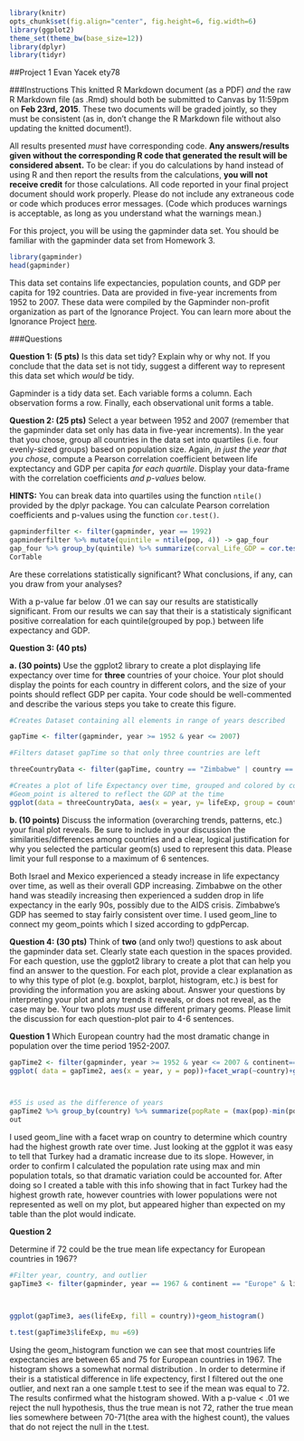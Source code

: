 ```{r global_options, include=FALSE}
library(knitr)
opts_chunk$set(fig.align="center", fig.height=6, fig.width=6)
library(ggplot2)
theme_set(theme_bw(base_size=12))
library(dplyr)
library(tidyr)
```

##Project 1
Evan Yacek ety78

###Instructions
This knitted R Markdown document (as a PDF) *and* the raw R Markdown file (as .Rmd) should both be submitted to Canvas by 11:59pm on **Feb 23rd, 2015**. These two documents will be graded jointly, so they must be consistent (as in, don't change the R Markdown file without also updating the knitted document!).

All results presented *must* have corresponding code. **Any answers/results given without the corresponding R code that generated the result will be considered absent.** To be clear: if you do calculations by hand instead of using R and then report the results from the calculations, **you will not receive credit** for those calculations. All code reported in your final project document should work properly. Please do not include any extraneous code or code which produces error messages. (Code which produces warnings is acceptable, as long as you understand what the warnings mean.)

For this project, you will be using the gapminder data set. You should be familiar with the gapminder data set from Homework 3.
```{r}
library(gapminder)
head(gapminder)
```
This data set contains life expectancies, population counts, and GDP per capita for 192 countries. Data are provided in five-year increments from 1952 to 2007. These data were compiled by the Gapminder non-profit organization as part of the Ignorance Project. You can learn more about the Ignorance Project [here](http://www.gapminder.org/ignorance/).


###Questions

**Question 1: (5 pts)**
Is this data set tidy? Explain why or why not. If you conclude that the data set is not tidy, suggest a different way to represent this data set which *would* be tidy.

Gapminder is a tidy data set. Each variable forms a column. Each observation forms a row. Finally, each observational unit forms a table. 

**Question 2: (25 pts)**
Select a year between 1952 and 2007 (remember that the gapminder data set only has data in five-year increments). In the year that you chose, group all countries in the data set into quartiles (i.e. four evenly-sized groups) based on population size.  Again, *in just the year that you chose*, compute a Pearson correlation coefficient between life exptectancy and GDP per capita *for each quartile*. Display your data-frame with the correlation coefficients *and p-values* below.

**HINTS:** You can break data into quartiles using the function `ntile()` provided by the dplyr package. You can calculate Pearson correlation coefficients and p-values using the function `cor.test()`. 

```{r}
gapminderfilter <- filter(gapminder, year == 1992)
gapminderfilter %>% mutate(quintile = ntile(pop, 4)) -> gap_four
gap_four %>% group_by(quintile) %>% summarize(corval_Life_GDP = cor.test(lifeExp, gdpPercap)$estimate, pval = cor.test(lifeExp, gdpPercap)$p.value) -> CorTable
CorTable

```

Are these correlations statistically significant? What conclusions, if any, can you draw from your analyses?

With a p-value far below .01 we can say our results are statistically significant.
From our results we can say that their is a statisticaly significant positive correalation for each quintile(grouped by pop.) between life expectancy and GDP.

**Question 3: (40 pts)**

   **a. (30 points)** Use the ggplot2 library to create a plot displaying life expectancy over time for **three** countries of your choice. Your plot should display the points for each country in different colors, and the size of your points should reflect GDP per capita. Your code should be well-commented and describe the various steps you take to create this figure. 


```{r}
#Creates Dataset containing all elements in range of years described

gapTime <- filter(gapminder, year >= 1952 & year <= 2007)

#Filters dataset gapTime so that only three countries are left

threeCountryData <- filter(gapTime, country == "Zimbabwe" | country == "Israel" | country == "Mexico" )

#Creates a plot of life Expectancy over time, grouped and colored by country
#Geom_point is altered to reflect the GDP at the time
ggplot(data = threeCountryData, aes(x = year, y= lifeExp, group = country, color = country))+geom_line() + geom_point(aes(size = gdpPercap)) 
```


  **b. (10 points)** Discuss the information (overarching trends, patterns, etc.) your final plot reveals. Be sure to include in your discussion the similarities/differences among countries and a clear, logical justification for why you selected the particular geom(s) used to represent this data. Please limit your full response to a maximum of 6 sentences.
  
Both Israel and Mexico experienced a steady increase in life expectancy over time, as well as their overall GDP increasing. Zimbabwe on the other hand was steadily increasing then experienced a sudden drop in life expectancy in the early 90s, possibly due to the AIDS crisis. Zimbabwe's GDP has seemed to stay fairly consistent over time. I used geom_line to connect my geom_points which I sized according to gdpPercap. 


**Question 4: (30 pts)**
Think of **two** (and only two!) questions to ask about the gapminder data set. Clearly state each question in the spaces provided. For each question, use the ggplot2 library to create a plot that can help you find an answer to the question. For each plot, provide a clear explanation as to why this type of plot (e.g. boxplot, barplot, histogram, etc.) is best for providing the information you are asking about. Answer your questions by interpreting your plot and any trends it reveals, or does not reveal, as the case may be. Your two plots *must* use different primary geoms. Please limit the discussion for each question-plot pair to 4-6 sentences.

**Question 1**
Which European country had the most dramatic change in population over the time period 1952-2007.

```{r}
gapTime2 <- filter(gapminder, year >= 1952 & year <= 2007 & continent== "Europe")
ggplot( data = gapTime2, aes(x = year, y = pop))+facet_wrap(~country)+geom_line()



#55 is used as the difference of years
gapTime2 %>% group_by(country) %>% summarize(popRate = (max(pop)-min(pop))/(55*min(pop))) %>% arrange(desc(popRate)) -> out
out
```

I used geom_line with a facet wrap on country to determine which country had the highest growth rate over time. Just looking at the ggplot it was easy to tell that Turkey had a dramatic increase due to its slope. However, in order to confirm I calculated the population rate using max and min population totals, so that dramatic variation could be accounted for. After doing so I created a table with this info showing that in fact Turkey had the highest growth rate, however countries with lower populations were not represented as well on my plot, but appeared higher than expected on my table than the plot would indicate.   

**Question 2**

Determine if 72 could be the true mean life expectancy for European countries in 1967?

```{r}
#Filter year, country, and outlier
gapTime3 <- filter(gapminder, year == 1967 & continent == "Europe" & lifeExp >= 55)



ggplot(gapTime3, aes(lifeExp, fill = country))+geom_histogram()

t.test(gapTime3$lifeExp, mu =69)


```

Using the geom_histogram function we can see that most countries life expectancies are between 65 and 75 for European countries in 1967. The histogram shows a somewhat normal distribution . In order to determine if their is a statistical difference in life expectency, first I filtered out the one outlier, and next ran a one sample t.test to see if the mean was equal to 72. The results confirmed what the histogram showed. With a p-value < .01 we reject the null hypothesis, thus the true mean is not 72, rather the true mean lies somewhere between 70-71(the area with the highest count), the values that do not reject the null in the t.test.

